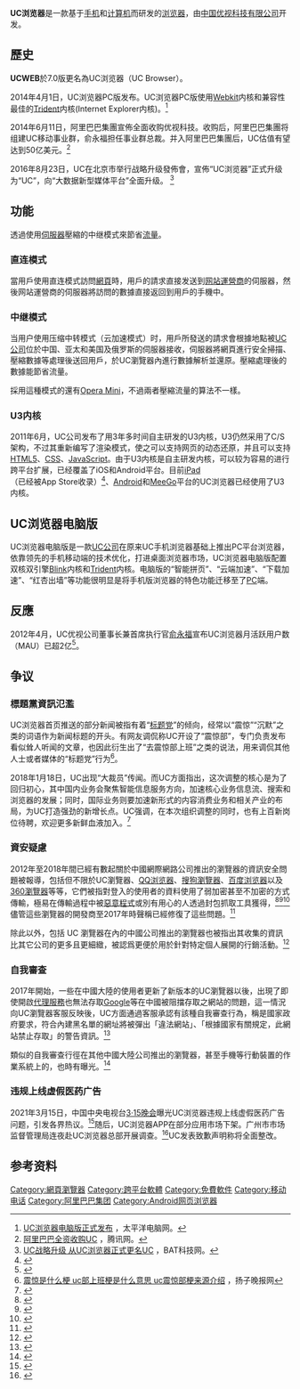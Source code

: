 {{NoteTA
|1 = zh-cn:计算机; zh-tw:電腦;
|G1=IT
}}
{{Infobox Software
| name = UC浏览器
| logo = UC_BROWSER.png
| screenshot = 
| developer = [[UC优视|优视科技有限公司]]
| frequently_updated     = yes <!--版本更新？请不要编辑本页，只需点击版本号！-->
| platform = [[跨平台|跨平台]]（[[Android|Android]]、[[BlackBerry_OS|BlackBerry OS]]、[[BREW|BREW]]、[[iOS|iOS]]、[[Java_ME|Java ME]]、[[MeeGo|MeeGo]]、[[Symbian|Symbian]]、[[Windows|Windows]](含[[Windows_Mobile|Windows Mobile]]、[[Windows_Phone|Windows Phone]]、Windows 桌面环境、[[Windows_8|Windows 8]]、[[Windows_RT|Windows RT]]、[[UWP|UWP]]）、斯凯MRP平台)
| language = [[中文|中文]]、[[英文|英文]]、[[俄文|俄文]]、[[印尼语|印尼语]]、[[越南语|越南语]]、[[西班牙语|西班牙语]]、[[法语|法语]]、[[葡萄牙语|葡萄牙语]]、[[阿拉伯语|阿拉伯语]]、[[印地语|印地语]]、[[孟加拉语|孟加拉语]]
| genre = [[移动浏览器|移动浏览器]]
| license = [[专有软件|专有软件]]
| website = [http://wap.ucweb.com/packinfo/chinese_354/ucbrowser/pf/145 wap.ucweb.com]
}}
'''UC浏览器'''是一款基于[[手机|手机]]和[[计算机|计算机]]而研发的[[浏览器|浏览器]]，由[[中国|中国]][[UC优视|优视科技有限公司]]开发。

==歷史==
'''UCWEB'''於7.0版更名為UC浏览器（UC Browser）。

2014年4月1日，UC浏览器PC版发布。UC浏览器PC版使用[[Webkit|Webkit]]内核和兼容性最佳的[[Trident|Trident]]内核(Internet Explorer内核)。<ref>[http://g.pconline.com.cn/x/454/4544443.html UC浏览器电脑版正式发布] {{Wayback|url=http://g.pconline.com.cn/x/454/4544443.html |date=20200628172713 }}，太平洋电脑网。</ref>

2014年6月11日，阿里巴巴集團宣佈全面收购优视科技。收购后，阿里巴巴集團将组建UC移动事业群，俞永福担任事业群总裁。并入阿里巴巴集團后，UC估值有望达到50亿美元。<ref>[http://tech.qq.com/p/topic/20140611018581/index.html 阿里巴巴全资收购UC] {{Wayback|url=http://tech.qq.com/p/topic/20140611018581/index.html |date=20210128000329 }}，腾讯网。</ref>

2016年8月23日，UC在北京市举行战略升级發佈會，宣佈“UC浏览器”正式升级为“UC”，向“大数据新型媒体平台”全面升级。 <ref>[http://www.batdaily.com/news/20160823/11250.html UC战略升级 从UC浏览器正式更名UC] {{Wayback|url=http://www.batdaily.com/news/20160823/11250.html |date=20170821213008 }}，BAT科技网。</ref>

==功能==
透過使用[[伺服器|伺服器]]壓縮的中继模式來節省[[网络流量|流量]]。

===直连模式===

當用戶使用直连模式訪問[[網頁|網頁]]時，用戶的請求直接发送到[[線上內容提供者|网站運營商]]的伺服器，然後网站運營商的伺服器將訪問的數據直接返回到用戶的手機中。

===中继模式===
当用户使用压缩中转模式（云加速模式）时，用戶所發送的請求會根據地點被[[UC公司|UC公司]]位於中国、亚太和美国及俄罗斯的伺服器接收，伺服器將網頁進行安全掃描、壓縮數據等處理後送回用戶，於UC瀏覽器內進行數據解析並還原。壓縮處理後的數據能節省流量。

採用這種模式的還有[[Opera_Mini|Opera Mini]]，不過兩者壓縮流量的算法不一樣。

===U3内核===
2011年6月，UC公司发布了用3年多时间自主研发的U3内核，U3仍然采用了C/S架构，不过其重新编写了渲染模式，使之可以支持网页的动态还原，并且可以支持[[HTML5|HTML5]]、[[CSS|CSS]]、[[JavaScript|JavaScript]]。由于U3内核是自主研发内核，可以较为容易的进行跨平台扩展，已经覆盖了iOS和Android平台。目前[[iPad|iPad]]（已经被App Store收录）<ref>{{cite web|url=http://itunes.apple.com/cn/app/uc-browser-hd/id468360759?mt=8|title=正在连接到 iTunes Store。|work=apple.com|access-date=2012-07-11|archive-date=2016-08-12|archive-url=https://web.archive.org/web/20160812002424/https://itunes.apple.com/cn/app/uc-browser-hd/id468360759?mt=8|dead-url=no}}</ref>、[[Android|Android]]和[[MeeGo|MeeGo]]平台的UC浏览器已经使用了U3内核。

==UC浏览器电脑版==
UC浏览器电脑版是一款[[UC公司|UC公司]]在原来UC手机浏览器基础上推出PC平台浏览器，依靠领先的手机移动端的技术优化，打进桌面浏览器市场，UC浏览器电脑版配置双核双引擎[[Blink|Blink]]内核和[[Trident|Trident]]内核。电脑版的“智能拼页”、“云端加速”、“下载加速”、“红杏出墙”等功能很明显是将手机版浏览器的特色功能迁移至了[[个人电脑|PC]]端。

==反應==
2012年4月，UC优视公司董事长兼首席执行官[[俞永福|俞永福]]宣布UC浏览器月活跃用户数（MAU）已超2亿<ref>{{cite web|url=http://weibo.com/1106587564/xudmc8aY5|title=Sina Visitor System|work=weibo.com|access-date=2011-11-03|archive-date=2020-08-07|archive-url=https://web.archive.org/web/20200807205219/https://weibo.com/1106587564/xudmc8aY5|dead-url=no}}</ref>。

==争议==
=== 標題黨資訊氾濫 ===
UC浏览器首页推送的部分新闻被指有着“[[标题党|标题党]]”的倾向，经常以“震惊”“沉默”之类的词语作为新闻标题的开头。有网友调侃称UC开设了“震惊部”，专门负责发布看似耸人听闻的文章，也因此衍生出了“去震惊部上班”之类的说法，用来调侃其他人士或者媒体的“标题党”行为<ref>[http://www.yangtse.com/cjnews/20170224/yjj36224.html 震惊是什么梗 uc部上班梗是什么意思 uc震惊部梗来源介绍] {{Wayback|url=http://www.yangtse.com/cjnews/20170224/yjj36224.html |date=20170226212903 }}，扬子晚报网</ref>。

2018年1月18日，UC出现“大裁员”传闻。而UC方面指出，这次调整的核心是为了回归初心，其中国内业务会聚焦智能信息服务方向，加速核心业务信息流、搜索和浏览器的发展；同时，国际业务则要加速新形式的内容消费业务和相关产业的布局，为UC打造强劲的新增长点。UC强调，在本次组织调整的同时，也有上百新岗位待聘，欢迎更多新鲜血液加入。<ref>{{Cite web |url=http://news.china.com/socialgd/10000169/20180119/31982230.html |title=UC回应裁员：被裁员工补偿优厚 还要再招数百人 |access-date=2018-01-29 |archive-date=2018-01-29 |archive-url=https://web.archive.org/web/20180129195322/http://news.china.com/socialgd/10000169/20180119/31982230.html |dead-url=no }}</ref>

=== 資安疑慮 ===
2012年至2018年間已經有數起關於中國網際網路公司推出的瀏覽器的資訊安全問題被報導，包括但不限於UC瀏覽器、[[QQ浏览器|QQ浏览器]]、[[搜狗高速瀏覽器|搜狗瀏覽器]]、[[百度浏览器|百度浏览器]]以及[[360安全浏览器|360瀏覽器]]等等，它們被指對登入的使用者的資料使用了弱加密甚至不加密的方式傳輸，極易在傳輸過程中被[[惡意程式|惡意程式]]或別有用心的人透過封包抓取工具獲得，<ref>{{cite web|title=外媒：QQ、UC和百度浏览器数据传输存隐患 甚至不加密|url=https://tutorials.hostucan.cn/qq-uc-search-engine-data|website=tutorials.hostucan.cn|language=zh|access-date=2018-02-27|archive-date=2021-01-22|archive-url=https://web.archive.org/web/20210122064801/https://tutorials.hostucan.cn/qq-uc-search-engine-data|dead-url=no}}</ref><ref>{{cite web|title=外媒：中国三大浏览器数据传输存隐患 甚至不加密|url=http://tech.ifeng.com/a/20160329/41587116_0.shtml|website=tech.ifeng.com|access-date=2018-02-27|archive-date=2021-10-28|archive-url=https://web.archive.org/web/20211028080537/https://tech.ifeng.com/a/20160329/41587116_0.shtml|dead-url=no}}</ref><ref>{{cite web|title=慎用！这些浏览器都在非法获取你的隐私！_TechWeb_传送门|url=http://chuansong.me/n/2768652|website=chuansong.me|language=zh-CN|access-date=2018-02-27|archive-date=2018-02-28|archive-url=https://web.archive.org/web/20180228180045/http://chuansong.me/n/2768652|dead-url=yes}}</ref>儘管這些瀏覽器的開發商至2017年時聲稱已經修復了這些問題。<ref>{{cite web|title=外媒：BAT浏览器用户数据极易破解 BAT均称已修复问题-博客-云栖社区-阿里云|url=https://yq.aliyun.com/articles/150106|website=yq.aliyun.com|access-date=2018-02-27|archive-date=2021-01-28|archive-url=https://web.archive.org/web/20210128031846/https://yq.aliyun.com/articles/150106|dead-url=no}}</ref>

除此以外，包括 UC 瀏覽器在內的中國公司推出的瀏覽器也被指出其收集的資訊比其它公司的更多且更細緻，被認爲更便於用於針對特定個人展開的行銷活動。<ref>{{cite web|title=美媒:中国人上网须防泄露隐私 浏览器存安全隐患_网易新闻|url=http://news.163.com/16/0330/10/BJDBF3TT00014AEE.html|website=news.163.com|access-date=2018-02-27|archive-url=https://web.archive.org/web/20180228041423/http://news.163.com/16/0330/10/BJDBF3TT00014AEE.html|archive-date=2018-02-28|dead-url=yes}}</ref>

=== 自我審查 ===
2017年開始，一些在中國大陸的使用者更新了新版本的UC瀏覽器以後，出現了即使開啟[[代理服务器|代理服務]]也無法存取[[Google|Google]]等在中國被阻擋存取之網站的問題，這一情況向UC瀏覽器客服反映後，UC方面通過客服承認有該種自我審查行為，稱是國家政府要求，符合內建黑名單的網址將被彈出「違法網站」、「根據國家有關規定，此網站禁止存取」的警告資訊。<ref>{{cite web |title=国外网站无法访问？ |url=http://kf.uc.cn/self_service/web/faqdetails-9212655_9212659_20389994_6.html |website=UC客服中心 |accessdate=2018-07-02 |archive-date=2020-05-15 |archive-url=https://web.archive.org/web/20200515233831/http://kf.uc.cn/self_service/web/faqdetails-9212655_9212659_20389994_6.html |dead-url=no }}</ref>

類似的自我審查行徑在其他中國大陸公司推出的瀏覽器，甚至手機等行動裝置的作業系統上的，也時有曝光。<ref>{{cite web |title=小米疑上載政治網站黑名單 |url=https://unwire.hk/2018/04/28/miuiblackurl/mobile-phone/ |website=UNWIRE.HK |language=zh-TW |date=2018-04-28 |accessdate=2018-07-02 |archive-date=2020-08-12 |archive-url=https://web.archive.org/web/20200812001457/https://unwire.hk/2018/04/28/miuiblackurl/mobile-phone/ |dead-url=no }}</ref>

=== 违规上线虚假医药广告 ===
2021年3月15日，中国中央电视台[[中央广播电视总台3·15晚会|3·15晚会]]曝光UC浏览器违规上线虚假医药广告问题，引发各界热议。<ref>{{Cite web|title=被“3·15”点名，这些企业如此回应！你接受吗？|url=http://www.chinanews.com/cj/2021/03-16/9433362.shtml|accessdate=2021-03-16|author=中国新闻网|work=|archive-date=2021-03-18|archive-url=https://web.archive.org/web/20210318091835/http://www.chinanews.com/cj/2021/03-16/9433362.shtml|dead-url=no}}</ref>随后，UC浏览器APP在部分应用市场下架。广州市市场监督管理局连夜赴UC浏览器总部开展调查。<ref>{{Cite web|title=广州市市场监管局连夜核查UC浏览器虚假广告宣传|url=http://www.chinanews.com/cj/2021/03-16/9433247.shtml|accessdate=2021-03-16|author=中国新闻网|work=|archive-date=2021-03-18|archive-url=https://web.archive.org/web/20210318150038/https://www.chinanews.com/cj/2021/03-16/9433247.shtml|dead-url=no}}</ref>UC发表致歉声明称将全面整改。

== 参考资料 ==
{{reflist}}

{{Web browser}}
{{阿里巴巴集团}}
[[Category:網頁瀏覽器|Category:網頁瀏覽器]]
[[Category:跨平台軟體|Category:跨平台軟體]]
[[Category:免費軟件|Category:免費軟件]]
[[Category:移动电话|Category:移动电话]]
[[Category:阿里巴巴集团|Category:阿里巴巴集团]]
[[Category:Android网页浏览器|Category:Android网页浏览器]]